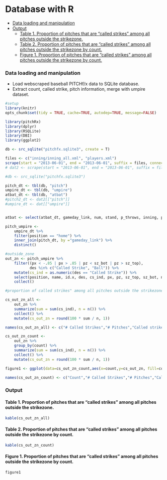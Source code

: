 
# Database with R

* [Data loading and manipulation](#data-loading-and-manipulation)
* [Output](#output)
    * [Table 1\. Proportion of pitches that are "called strikes" among all pitches outside the strikezone\.](#table-1-proportion-of-pitches-that-are-called-strikes-among-all-pitches-outside-the-strikezone)
    * [Table 2\. Proportion of pitches that are "called strikes" among all pitches outside the strikezone by count\.](#table-2-proportion-of-pitches-that-are-called-strikes-among-all-pitches-outside-the-strikezone-by-count)
    * [Figure 1\. Proportion of pitches that are "called strikes" among all pitches outside the strikezone by count\.](#figure-1-proportion-of-pitches-that-are-called-strikes-among-all-pitches-outside-the-strikezone-by-count)

### Data loading and manipulation

* Load webscraped baseball PITCHf/x data to SQLite database. 
* Extract count, called strike, pitch information, merge with umpire dataset.

```r
#setup
library(knitr)
opts_chunk$set(tidy = TRUE, cache=TRUE, autodep=TRUE, message=FALSE)
```


```r
library(pitchRx)
library(dplyr)
library(RSQLite)
library(DBI)
library(ggplot2)

db <- src_sqlite("pitchfx.sqlite3", create = T)

files <- c("inning/inning_all.xml", "players.xml")
scrape(start = "2013-06-01", end = "2013-06-01", suffix = files, connect = db$con)
# dat2 <- scrape(start = "2013-06-01", end = "2013-06-01", suffix = files)

#db <- src_sqlite("pitchfx.sqlite3")

pitch_dt <- tbl(db, "pitch")
umpire_dt <- tbl(db, "umpire")
atbat_dt <- tbl(db, "atbat")
#pitch2_dt <- dat2[["pitch"]]
#umpire_dt <- dat[["umpire"]]


atbat <- select(atbat_dt, gameday_link, num, stand, p_throws, inning, pitcher_name)

pitch_umpire <- 
    umpire_dt %>%
    filter(position == "home") %>%
    inner_join(pitch_dt, by ="gameday_link") %>%
    distinct()

#outside_zone
out_zn <- pitch_umpire %>%
    filter((px < -.85 | px > .85 | pz < sz_bot | pz > sz_top), 
           des %in% c("Called Strike", "Ball")) %>%
    mutate(cs_ind = as.numeric(des == "Called Strike")) %>%
    select(position, name, id.x, des, cs_ind, px, pz, sz_top, sz_bot, num, count, gameday_link) %>%
    collect()

#proportion of called strikes" among all pitches outside the strikezone.

cs_out_zn_all <-
    out_zn %>%
    summarize(sum = sum(cs_ind), n = n()) %>%
    collect() %>%
    mutate(cs_out_zn = round(100 * sum / n, 1))

names(cs_out_zn_all) <- c("# Called Strikes","# Pitches","Called strikes %")

cs_out_zn_count <-
    out_zn %>%
    group_by(count) %>%
    summarize(sum = sum(cs_ind), n = n()) %>%
    collect() %>%
    mutate(cs_out_zn = round(100 * sum / n, 1))

figure1 <- ggplot(data=cs_out_zn_count,aes(x=count,y=cs_out_zn, fill=count)) + geom_bar(stat = "identity") + ylab("Probalilities by count") + theme(legend.position="none")

names(cs_out_zn_count) <- c("Count","# Called Strikes","# Pitches","Called strikes %")
```


### Output

#### Table 1. Proportion of pitches that are "called strikes" among all pitches outside the strikezone.
```r
kable(cs_out_zn_all)
```

#### Table 2. Proportion of pitches that are "called strikes" among all pitches outside the strikezone by count.
```r
kable(cs_out_zn_count)
```

#### Figure 1. Proportion of pitches that are "called strikes" among all pitches outside the strikezone by count.

```r
figure1
```
